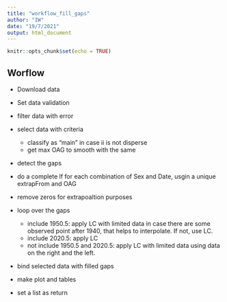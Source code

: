 ```yaml
---
title: "workflow_fill_gaps"
author: "IW"
date: "19/7/2021"
output: html_document
---
```


```r
knitr::opts_chunk$set(echo = TRUE)
```

## Worflow

- Download data

- Set data validation

- filter data with error

- select data with criteria
     - classify as "main" in case ii is not disperse
     - get max OAG to smooth with the same

- detect the gaps

- do a complete lf for each combination of Sex and Date, usgin a unique extrapFrom and OAG

- remove zeros for extrapoaltion purposes

- loop over the gaps
     - include 1950.5: apply LC with limited data in case there are some observed point after 1940, that helps to interpolate. If not, use LC.
     - include 2020.5: apply LC
     - not include 1950.5 and 2020.5: apply LC with limited data using data on the right and the left.
     
- bind selected data with filled gaps

- make plot and tables

- set a list as return
